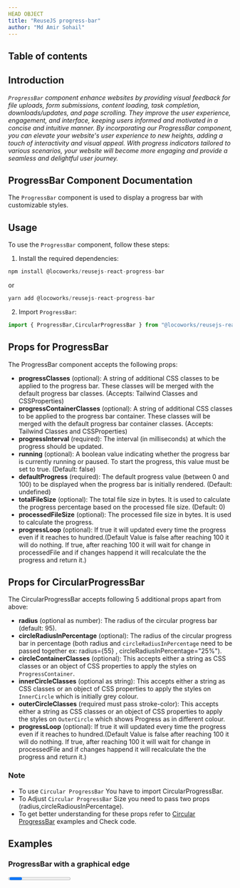 ```yaml
---
HEAD OBJECT
title: "ReuseJS progress-bar"
author: "Md Amir Sohail"
---
```



## Table of contents

## Introduction

*`ProgressBar` component enhance websites by providing visual feedback for file uploads, form submissions, content loading, task completion, downloads/updates, and page scrolling. They improve the user experience, engagement, and interface, keeping users informed and motivated in a concise and intuitive manner.
By incorporating our ProgressBar component, you can elevate your website's user experience to new heights, adding a touch of interactivity and visual appeal. With progress indicators tailored to various scenarios, your website will become more engaging and provide a seamless and delightful user journey.*

## ProgressBar Component Documentation
The `ProgressBar` component is used to display a progress bar with customizable styles.

## Usage
To use the `ProgressBar` component, follow these steps:

1. Install the required dependencies:
```js
npm install @locoworks/reusejs-react-progress-bar
```
or 
```js
yarn add @locoworks/reusejs-react-progress-bar
```

2. Import `ProgressBar`:
```js
import { ProgressBar,CircularProgressBar } from "@locoworks/reusejs-react-progress-bar";
```

## Props for ProgressBar
The ProgressBar component accepts the following props:

- **progressClasses** (optional): A string of additional CSS classes to be applied to the progress bar. These classes will be merged with the default progress bar classes. (Accepts: Tailwind Classes and CSSProperties)
- **progressContainerClasses** (optional): A string of additional CSS classes to be applied to the progress bar container. These classes will be merged with the default progress bar container classes. (Accepts: Tailwind Classes and CSSProperties)
- **progressInterval** (required): The interval (in milliseconds) at which the progress should be updated.
- **running** (optional): A boolean value indicating whether the progress bar is currently running or paused. To start the progress, this value must be set to true. (Default: false)
- **defaultProgress** (required): The default progress value (between 0 and 100) to be displayed when the progress bar is initially rendered. (Default: undefined)
- **totalFileSize** (optional): The total file size in bytes. It is used to calculate the progress percentage based on the processed file size. (Default: 0)
- **processedFileSize** (optional): The processed file size in bytes. It is used to calculate the progress.
- **progressLoop** (optional): If true it will updated every time the progress even if it reaches to hundred.(Default Value is false after reaching 100 it will do nothing. If true, after reaching 100 it will  wait for change in processedFile and if changes happend it will recalculate the the progress and return it.)


## Props for CircularProgressBar
The CircularProgressBar accepts following 5 additional props apart from above:
- **radius** (optional as number): The radius of the circular progress bar (default: 95).
- **circleRadiusInPercentage** (optional): The radius of the circular progress bar in percentage (both radius and `circleRadiusInPercentage` need to be passed together ex: radius={55} , circleRadiusInPercentage="25%").
- **circleContainerClasses** (optional): This accepts either a string as CSS classes or an object of CSS properties to apply the styles on `ProgressContainer`.
- **innerCircleClasses** (optional as string): This accepts either a string as CSS classes or an object of CSS properties to apply the styles on `InnerCircle` which is initially grey colour.
- **outerCircleClasses** (required must pass stroke-color): This accepts either a string as CSS classes or an object of CSS properties to apply the styles on `OuterCircle` which shows Progress as in different colour.
- **progressLoop** (optional): If true it will updated every time the progress even if it reaches to hundred.(Default Value is false after reaching 100 it will do nothing. If true, after reaching 100 it will  wait for change in processedFile and if changes happend it will recalculate the the progress and return it.)



### Note
- To use `Circular ProgressBar` You have to import CircularProgressBar.
- To Adjust `Circular ProgressBar` Size you need to pass two props (radius,circleRadiousInPercentage).
- To get better understanding for these props refer to [Circular ProgressBar](#circular-progressbar) examples and Check code.


## Examples

### ProgressBar with a graphical edge
<Progress />

```js path=../../components/progress-bar/Progress name=Progress
```

**Note:**
- `Graphical edge` refers to the boundaries or transitions between different regions or features in an image, and it plays a crucial role in computer graphics and image processing tasks.
- Here `Graphical edge` refers to the edges of the `ProgressBar` or corner of the `ProgressBar`.

### ProgressBar without a graphical edge

<RoundedProgress />
```js path=../../components/progress-bar/RoundedProgress name=RoundedProgress
```

### ProgressBar without a graphical edge with Download functionality
<DownloadFile />
```js path=../../components/progress-bar/DownloadFile name=DownloadFile
```
### ProgressBar without a graphical edge with Upload functionality
<UploadFile />
```js path=../../components/progress-bar/UploadFile name=UploadFile
```
### Circular ProgressBar
<CircularProgress />

```js path=../../components/progress-bar/CircularProgress name=CircularProgress
```

### PageScrollProgress 

<PageScrollProgress />

```js path=../../components/progress-bar/PageScrollProgress name=PageScrollProgress
```


  return <SiteWrapper toc={toc}><div className="prose max-w-full mx-4 pb-10" >{children}</div></SiteWrapper>
};